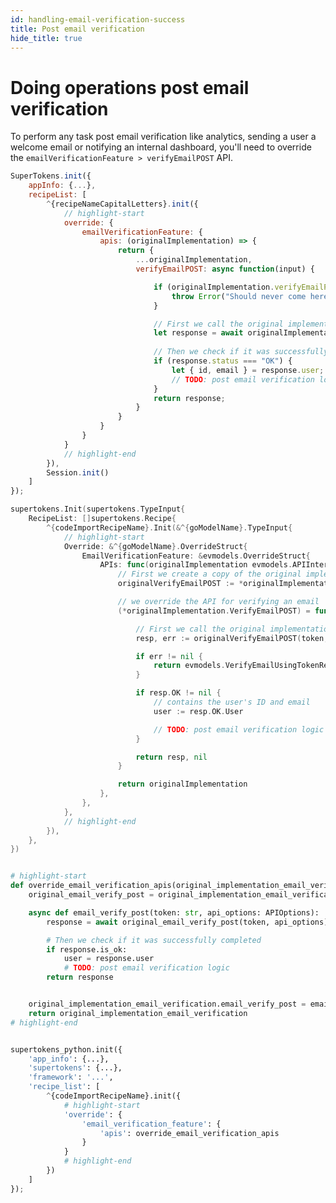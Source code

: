 ```yaml
---
id: handling-email-verification-success
title: Post email verification
hide_title: true
---
```


<!-- COPY DOCS -->
<!-- ./thirdpartyemailpassword/common-customizations/email-verification/handling-email-verification-success.mdx -->


# Doing operations post email verification

To perform any task post email verification like analytics, sending a user a welcome email or notifying an internal dashboard, you'll need to override the `emailVerificationFeature > verifyEmailPOST` API.

<BackendSDKTabs>
<TabItem value="nodejs">

```jsx
SuperTokens.init({
    appInfo: {...},
    recipeList: [
        ^{recipeNameCapitalLetters}.init({
            // highlight-start
            override: {
                emailVerificationFeature: {
                    apis: (originalImplementation) => {
                        return {
                            ...originalImplementation,
                            verifyEmailPOST: async function(input) {

                                if (originalImplementation.verifyEmailPOST === undefined) {
                                    throw Error("Should never come here");
                                }

                                // First we call the original implementation
                                let response = await originalImplementation.verifyEmailPOST(input);
                                
                                // Then we check if it was successfully completed
                                if (response.status === "OK") {
                                    let { id, email } = response.user;
                                    // TODO: post email verification logic
                                }
                                return response;
                            }
                        }
                    }
                }
            }
            // highlight-end
        }),
        Session.init()
    ]
});
```
</TabItem>
<TabItem value="go">

```go
supertokens.Init(supertokens.TypeInput{
    RecipeList: []supertokens.Recipe{
        ^{codeImportRecipeName}.Init(&^{goModelName}.TypeInput{
            // highlight-start
            Override: &^{goModelName}.OverrideStruct{
                EmailVerificationFeature: &evmodels.OverrideStruct{
                    APIs: func(originalImplementation evmodels.APIInterface) evmodels.APIInterface {
                        // First we create a copy of the original implementation
                        originalVerifyEmailPOST := *originalImplementation.VerifyEmailPOST

                        // we override the API for verifying an email
                        (*originalImplementation.VerifyEmailPOST) = func(token string, options evmodels.APIOptions) (evmodels.VerifyEmailUsingTokenResponse, error) {

                            // First we call the original implementation
                            resp, err := originalVerifyEmailPOST(token, options)

                            if err != nil {
                                return evmodels.VerifyEmailUsingTokenResponse{}, err
                            }

                            if resp.OK != nil {
                                // contains the user's ID and email
                                user := resp.OK.User

                                // TODO: post email verification logic
                            }

                            return resp, nil
                        }

                        return originalImplementation
                    },
                },
            },
            // highlight-end
        }),
    },
})
```
</TabItem>
<TabItem value="python">

```python

# highlight-start
def override_email_verification_apis(original_implementation_email_verification):
	original_email_verify_post = original_implementation_email_verification.email_verify_post

	async def email_verify_post(token: str, api_options: APIOptions):
		response = await original_email_verify_post(token, api_options)

        # Then we check if it was successfully completed
        if response.is_ok:
            user = response.user
            # TODO: post email verification logic
        return response


	original_implementation_email_verification.email_verify_post = email_verify_post
	return original_implementation_email_verification
# highlight-end


supertokens_python.init({
    'app_info': {...},
    'supertokens': {...},
	'framework': '...',
    'recipe_list': [
        ^{codeImportRecipeName}.init({
            # highlight-start
            'override': {
                'email_verification_feature': {
                    'apis': override_email_verification_apis
                }
            }
            # highlight-end
        })
    ]
});
```

</TabItem>
</BackendSDKTabs>
